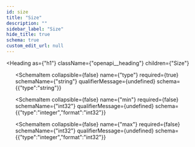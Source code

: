 ```yaml
---
id: size
title: "Size"
description: ""
sidebar_label: "Size"
hide_title: true
schema: true
custom_edit_url: null
---
```



<Heading
  as={"h1"}
  className={"openapi__heading"}
  children={"Size"}
>
</Heading>





<ul>
  <SchemaItem
    collapsible={false}
    name={"message"}
    required={false}
    schemaName={"string"}
    qualifierMessage={undefined}
    schema={{"type":"string"}}
  >
    
  </SchemaItem><SchemaItem
    collapsible={false}
    name={"type"}
    required={true}
    schemaName={"string"}
    qualifierMessage={undefined}
    schema={{"type":"string"}}
  >
    
  </SchemaItem><SchemaItem
    collapsible={false}
    name={"min"}
    required={false}
    schemaName={"int32"}
    qualifierMessage={undefined}
    schema={{"type":"integer","format":"int32"}}
  >
    
  </SchemaItem><SchemaItem
    collapsible={false}
    name={"max"}
    required={false}
    schemaName={"int32"}
    qualifierMessage={undefined}
    schema={{"type":"integer","format":"int32"}}
  >
    
  </SchemaItem>
</ul>
            